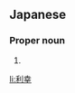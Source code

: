==Japanese==
{{ja-kanjitab|とし|ゆき}}

===Proper noun===
{{ja-pos|proper|としゆき}}

# {{given name|male|lang=ja|sort=としゆき}}

[[li:利幸]]